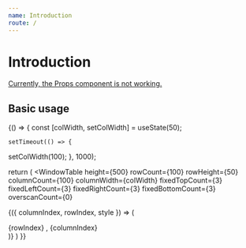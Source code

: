 ```yaml
---
name: Introduction
route: /
---
```



# Introduction

<Props of={WindowTable} />

[Currently, the Props component is not working.](https://github.com/pedronauck/docz/issues/717)

## Basic usage

<Playground>
  {() => {
    const [colWidth, setColWidth] = useState(50);

    setTimeout(() => {
setColWidth(100);
    }, 1000);

return (
  <WindowTable
    height={500}
    rowCount={100}
    rowHeight={50}
    columnCount={100}
    columnWidth={colWidth}
    fixedTopCount={3}
    fixedLeftCount={3}
    fixedRightCount={3}
    fixedBottomCount={3}
    overscanCount={0}
  >
  {({ columnIndex, rowIndex, style }) => (
    <div className="cell" style={style}>
      {rowIndex} , {columnIndex}
    </div>
  )}
  </WindowTable>
)
  }}

</Playground>
